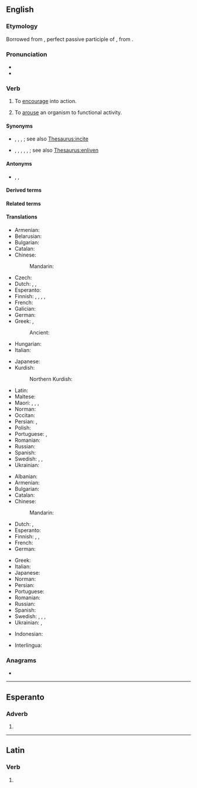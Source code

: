 ==English==

===Etymology===
Borrowed from {{bor|en|la|stimulātus}}, perfect passive participle of {{m|la|stimulō||goad on}}, from {{etyl|la|en}} {{m|la|stimulus||goad}}.

===Pronunciation===
* {{IPA|en|/ˈstɪmjʊleɪt/}}
* {{audio|en|En-us-stimulate.ogg|Audio (US)}}

===Verb===
{{en-verb}}

# To [[encourage]] into action.
#: {{ux|en|'''stimulate''' the economy}}
# To [[arouse]] an organism to functional activity.
#: {{ux|en|'''stimulate''' my mind}}
#: {{ux|en|He was sexually '''stimulated''' by the dancer's moves.}}

====Synonyms====
* {{sense|encourage}} {{l|en|encourage}}, {{l|en|induce}}, {{l|en|incite}}, {{l|en|provoke}}; see also [[Thesaurus:incite]]
* {{sense|arouse}} {{l|en|animate}}, {{l|en|arouse}}, {{l|en|energize}}, {{l|en|energise}}, {{l|en|excite}}, {{l|en|perk up}}; see also [[Thesaurus:enliven]]

====Antonyms====
* {{sense|arouse}} {{l|en|de-energize}}, {{l|en|sedate}}, {{l|en|stifle}}

====Derived terms====
{{der2|en
|overstimulate
|restimulate
|hyperstimulate
|understimulate
|destimulate
|instimulate
|costimulate
|biostimulate
|superstimulate
|electrostimulate
|microstimulate}}

====Related terms====
{{rel3|en|stimulant|stimulation|stimulator|stimulatory|stimulus}}

====Translations====
{{trans-top|to encourage into action}}
* Armenian: {{t+|hy|գրգռել|sc=Armn}}
* Belarusian: {{t|be|стымулява́ць|impf|pf}}
* Bulgarian: {{t+|bg|подбуждам}}
* Catalan: {{t+|ca|estimular}}
* Chinese:
*: Mandarin: {{t+|cmn|刺激|tr=cìjī|sc=Hani}}
* Czech: {{t|cs|podnítit}}
* Dutch: {{t+|nl|stimuleren}}, {{t+|nl|aansporen}}, {{t+|nl|prikkelen}}
* Esperanto: {{t|eo|stimuli}}
* Finnish: {{t+|fi|piristää}}, {{t+|fi|yllyttää}}, {{t+|fi|ärsyttää}}, {{t+|fi|elvyttää}} {{q|the economy, etc.}}, {{t+|fi|stimuloida}}
* French: {{t+|fr|stimuler}}
* Galician: {{t+|gl|estimular}}
* German: {{t+|de|stimulieren}}
* Greek: {{t+|el|παρακινώ|sc=Grek}}, {{t+|el|παροτρύνω|sc=Grek}}
*: Ancient: {{t|grc|ἐρεθίζω}}
* Hungarian: {{t+|hu|elősegít}}
* Italian: {{t+|it|stimolare}}
{{trans-mid}}
* Japanese: {{t+|ja|刺激|tr=しげきする, shigeki suru|alt=刺激する}}
* Kurdish:
*: Northern Kurdish: {{t|kmr|hander kirin|f}}
* Latin: {{t+|la|commoveō}}
* Maltese: {{t|mt|ħeġġeġ}}
* Maori: {{t|mi|whakahohe}}, {{t|mi|whakaihiihi}}, {{t|mi|whakahihiko}}, {{t|mi|whakamanawa}}
* Norman: {{t|nrf|stînmuler}}
* Occitan: {{t+|oc|estimular}}
* Persian: {{t+|fa|انگیختن}}, {{t+|fa|برانگیختن}}
* Polish: {{t+|pl|stymulować|impf}}
* Portuguese: {{t+|pt|estimular}}, {{t+|pt|incentivar}}
* Romanian: {{t+|ro|stimula}}
* Russian: {{t+|ru|стимули́ровать}}
* Spanish: {{t+|es|estimular}}
* Swedish: {{t+|sv|egga}}, {{t+|sv|reta}}, {{t+|sv|sporra}}
* Ukrainian: {{t|uk|стимулюва́ти|impf|pf}}
{{trans-bottom}}

{{trans-top|to arouse an organism to functional activity}}
* Albanian: {{t+|sq|stimuloj}}
* Armenian: {{t+|hy|գրգռել|sc=Armn}}
* Bulgarian: {{t+|bg|стимулирам}}
* Catalan: {{t+|ca|estimular}}
* Chinese:
*: Mandarin: {{t+|cmn|刺激|tr=cìjī|sc=Hani}}
* Dutch: {{t+|nl|stimuleren}}, {{t+|nl|prikkelen}}
* Esperanto: {{t|eo|stimuli}}
* Finnish: {{t+|fi|kiihottaa}}, {{t+|fi|elvyttää}}, {{t+|fi|stimuloida}}
* French: {{t+|fr|stimuler}}
* German: {{t+|de|stimulieren}}
{{trans-mid}}
* Greek: {{t+|el|διεγείρω|sc=Grek}}
* Italian: {{t+|it|stimolare}}
* Japanese: {{t+|ja|刺激|tr=しげきする, shigeki suru|alt=刺激する}}
* Norman: {{t|nrf|stînmuler}}
* Persian: {{t+|fa|تحریکیدن}}
* Portuguese: {{t+|pt|estimular}}
* Romanian: {{t+|ro|stimula}}
* Russian: {{t+|ru|стимули́ровать}}
* Spanish: {{t+|es|estimular}}
* Swedish: {{t|sv|ge näring åt}}, {{t+|sv|pigga upp}}, {{t+|sv|stimulera}}, {{t+|sv|väcka}}
* Ukrainian: {{t|uk|збу́джувати|impf}}, {{t|uk|збуди́ти|pf}}
{{trans-bottom}}

{{checktrans-top}}
* Indonesian: {{t+check|id|rangsang|alt=merangsang}}
{{trans-mid}}
* Interlingua: {{t-check|ia|stimular}}
{{trans-bottom}}

===Anagrams===
* {{anagrams|en|a=aeilmsttu|multiseat|mutilates|ultimates}}

----

==Esperanto==

===Adverb===
{{eo-part}}

# {{eo-form of|stimul|ate}}

----

==Latin==

===Verb===
{{la-verb-form|stimulāte}}

# {{inflection of|la|stimulō||2|p|pres|actv|impr}}